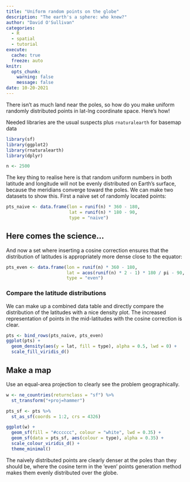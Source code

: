 ```yaml
---
title: "Uniform random points on the globe"
description: "The earth's a sphere: who knew?"
author: "David O'Sullivan"
categories:
  - R
  - spatial
  - tutorial
execute: 
  cache: true
  freeze: auto
knitr:
  opts_chunk: 
    warning: false
    message: false
date: 10-20-2021
---
```


There isn't as much land near the poles, so how do you make uniform randomly distributed points in lat-lng coordinate space. Here's how!

Needed libraries are the usual suspects plus `rnaturalearth` for basemap data

```r
library(sf)
library(ggplot2)
library(rnaturalearth)
library(dplyr)

n <- 2500
```

The key thing to realise here is that random uniform numbers in both latitude and longitude will not be evenly distributed on Earth's surface, because the meridians converge toward the poles. We can make two datasets to show this. First a naive set of randomly located points:

```r
pts_naive <- data.frame(lon = runif(n) * 360 - 180,
                        lat = runif(n) * 180 - 90,
                        type = "naive")
```

## Here comes the science...
And now a set where inserting a cosine correction ensures that the distribution of latitudes is appropriately more dense close to the equator:

```r
pts_even <- data.frame(lon = runif(n) * 360 - 180,
                       lat = acos(runif(n) * 2 - 1) * 180 / pi - 90,
                       type = "even")
```

### Compare the latitude distributions
We can make up a combined data table and directly compare the distribution of the latitudes with a nice density plot. The increased representation of points in the mid-latitudes with the cosine correction is clear.

```r
pts <- bind_rows(pts_naive, pts_even)
ggplot(pts) +
  geom_density(aes(y = lat, fill = type), alpha = 0.5, lwd = 0) +
  scale_fill_viridis_d()
```

## Make a map
Use an equal-area projection to clearly see the problem geographically.

```r
w <- ne_countries(returnclass = "sf") %>%
  st_transform("+proj=hammer")

pts_sf <- pts %>%
  st_as_sf(coords = 1:2, crs = 4326)

ggplot(w) + 
  geom_sf(fill = "#cccccc", colour = "white", lwd = 0.35) +
  geom_sf(data = pts_sf, aes(colour = type), alpha = 0.35) +
  scale_colour_viridis_d() +
  theme_minimal()
```

The naively distributed points are clearly denser at the poles than they should be, where the cosine term in the 'even' points generation method makes them evenly distributed over the globe.
